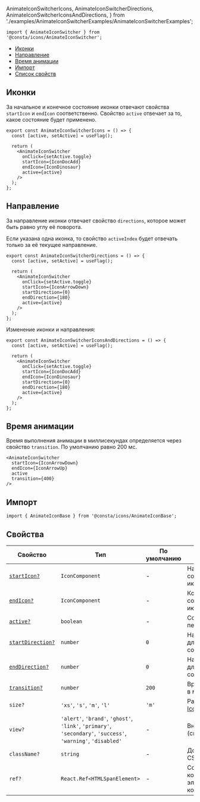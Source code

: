   AnimateIconSwitcherIcons,
  AnimateIconSwitcherDirections,
  AnimateIconSwitcherIconsAndDirections,
} from './examples/AnimateIconSwitcherExamples/AnimateIconSwitcherExamples';

```tsx
import { AnimateIconSwitcher } from '@consta/icons/AnimateIconSwitcher';
```

<MdxMenu>

- [Иконки](#иконки)
- [Направление](#направление)
- [Время анимации](#время-анимации)
- [Импорт](#импорт)
- [Список свойств](#свойства)

</MdxMenu>

## Иконки

За начальное и конечное состояние иконки отвечают свойства `startIcon` и `endIcon` соответственно.
Свойство `active` отвечает за то, какое состояние будет применено.

```tsx
export const AnimateIconSwitcherIcons = () => {
  const [active, setActive] = useFlag();

  return (
    <AnimateIconSwitcher
      onClick={setActive.toggle}
      startIcon={IconDocAdd}
      endIcon={IconDinosaur}
      active={active}
    />
  );
};
```

<AnimateIconSwitcherIcons />

## Направление

За направление иконки отвечает свойство `directions`, которое может быть равно углу её поворота.

<MdxInformer status="normal">

Если указана одна иконка, то свойство `activeIndex` будет отвечать только за её текущее направление.

</MdxInformer>

```tsx
export const AnimateIconSwitcherDirections = () => {
  const [active, setActive] = useFlag();

  return (
    <AnimateIconSwitcher
      onClick={setActive.toggle}
      startIcon={IconArrowDown}
      startDirection={0}
      endDirection={180}
      active={active}
    />
  );
};
```

<AnimateIconSwitcherDirections />

Изменение иконки и направления:

```tsx
export const AnimateIconSwitcherIconsAndDirections = () => {
  const [active, setActive] = useFlag();

  return (
    <AnimateIconSwitcher
      onClick={setActive.toggle}
      startIcon={IconDocAdd}
      endIcon={IconDinosaur}
      startDirection={0}
      endDirection={180}
      active={active}
    />
  );
};
```

<AnimateIconSwitcherIconsAndDirections />

## Время анимации

Время выполнения анимации в миллисекундах определяется через свойство `transition`. По умолчанию равно 200 мс.

```tsx
<AnimateIconSwitcher
  startIcon={IconArrowDown}
  endIcon={IconArrowUp}
  active
  transition={400}
/>
```

## Импорт

```tsx
import { AnimateIconBase } from '@consta/icons/AnimateIconBase';
```

## Свойства

| Свойство                          | Тип                                                                                                           | По умолчанию | Описание                                                                                                  |
| --------------------------------- | ------------------------------------------------------------------------------------------------------------- | ------------ | --------------------------------------------------------------------------------------------------------- |
| [`startIcon?`](#иконки)           | `IconComponent`                                                                                               | -            | Начальное состояние иконки                                                                                |
| [`endIcon?`](#иконки)             | `IconComponent`                                                                                               | -            | Конечное состояние иконки                                                                                 |
| [`active?`](#иконки)              | `boolean`                                                                                                     | -            | Состояние перехода                                                                                        |
| [`startDirection?`](#направление) | `number`                                                                                                      | `0`          | Направление для начального состояния                                                                      |
| [`endDirection?`](#направление)   | `number`                                                                                                      | `0`          | Направление для конечного состояния                                                                       |
| [`transition?`](#время-анимации)  | `number`                                                                                                      | `200`        | Время анимации в мс                                                                                       |
| `size?`                           | `'xs'`, `'s'`, `'m'`, `'l'`                                                                                   | `'m'`        | Размер (см. [Icon](##LIBS.LIB.STAND.TAB/lib:icons/stand:icons-icon-stable/tab:dev/hash:размер))           |
| `view?`                           | `'alert'`, `'brand'`, `'ghost'`, `'link'`, `'primary'`, `'secondary'`, `'success'`, `'warning'`, `'disabled'` | -            | Внешний вид (см. [Icon](##LIBS.LIB.STAND.TAB/lib:icons/stand:icons-icon-stable/tab:dev/hash:внешний-вид)) |
| `className?`                      | `string`                                                                                                      | -            | Дополнительный CSS-класс                                                                                  |
| `ref?`                            | `React.Ref<HTMLSpanElement>`                                                                                  | -            | Ссылка на корневой DOM-элемент компонента                                                                 |
